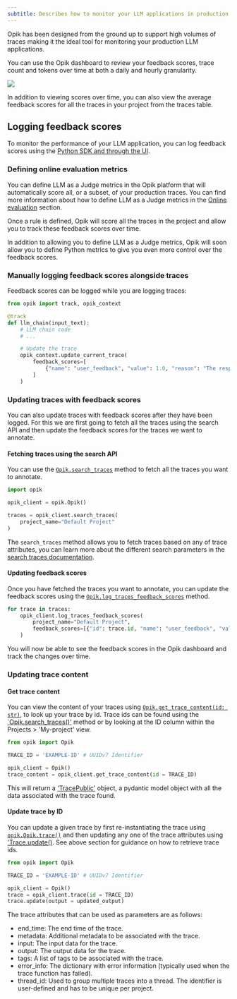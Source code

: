 ```yaml
---
subtitle: Describes how to monitor your LLM applications in production using Opik
---
```


Opik has been designed from the ground up to support high volumes of traces making it the ideal tool for monitoring your production LLM applications.

You can use the Opik dashboard to review your feedback scores, trace count and tokens over time at both a daily and hourly granularity.

<Frame>
  <img src="/img/tracing/opik_monitoring_dashboard.png" />
</Frame>

In addition to viewing scores over time, you can also view the average feedback scores for all the traces in your project from the traces table.

## Logging feedback scores

To monitor the performance of your LLM application, you can log feedback scores using the [Python SDK and through the UI](/tracing/annotate_traces).

### Defining online evaluation metrics

You can define LLM as a Judge metrics in the Opik platform that will automatically score all, or a subset, of your production traces. You can find more information about how to define LLM as a Judge metrics in the [Online evaluation](/production/rules) section.

Once a rule is defined, Opik will score all the traces in the project and allow you to track these feedback scores over time.

<Tip>
  In addition to allowing you to define LLM as a Judge metrics, Opik will soon allow you to define Python metrics to
  give you even more control over the feedback scores.
</Tip>

### Manually logging feedback scores alongside traces

Feedback scores can be logged while you are logging traces:

```python
from opik import track, opik_context

@track
def llm_chain(input_text):
    # LLM chain code
    # ...

    # Update the trace
    opik_context.update_current_trace(
        feedback_scores=[
            {"name": "user_feedback", "value": 1.0, "reason": "The response was helpful and accurate."}
        ]
    )
```

### Updating traces with feedback scores

You can also update traces with feedback scores after they have been logged. For this we are first going to fetch all the traces using the search API and then update the feedback scores for the traces we want to annotate.

#### Fetching traces using the search API

You can use the [`Opik.search_traces`](https://www.comet.com/docs/opik/python-sdk-reference/Opik.html#opik.Opik.search_traces) method to fetch all the traces you want to annotate.

```python
import opik

opik_client = opik.Opik()

traces = opik_client.search_traces(
    project_name="Default Project"
)
```

<Tip>

The `search_traces` method allows you to fetch traces based on any of trace attributes, you can learn more about the different search parameters in the [search traces documentation](/tracing/export_data).

</Tip>

#### Updating feedback scores

Once you have fetched the traces you want to annotate, you can update the feedback scores using the [`Opik.log_traces_feedback_scores`](https://www.comet.com/docs/opik/python-sdk-reference/Opik.html#opik.Opik.log_traces_feedback_scores) method.

```python {pytest_codeblocks_skip=true}
for trace in traces:
    opik_client.log_traces_feedback_scores(
        project_name="Default Project",
        feedback_scores=[{"id": trace.id, "name": "user_feedback", "value": 1.0, "reason": "The response was helpful and accurate."}],
    )
```

You will now be able to see the feedback scores in the Opik dashboard and track the changes over time.

### Updating trace content

#### Get trace content

You can view the content of your traces using [`Opik.get_trace_content(id: str)`](https://www.comet.com/docs/opik/python-sdk-reference/Opik.html#opik.Opik.get_trace_content), to look up your trace by id. Trace ids can be found using the [`Opik.search_traces()']('https://www.comet.com/docs/opik/python-sdk-reference/Opik.html#opik.Opik.search_traces') method or by looking at the ID column within the Projects > 'My-project' view.

```python {pytest_codeblocks_skip=true}
from opik import Opik

TRACE_ID = 'EXAMPLE-ID' # UUIDv7 Identifier 

opik_client = Opik()
trace_content = opik_client.get_trace_content(id = TRACE_ID)
```

This will return a ['TracePublic'](https://www.comet.com/docs/opik/python-sdk-reference/Objects/TracePublic.html#opik.rest_api.types.trace_public.TracePublic) object, a pydantic model object with all the data associated with the trace found.

#### Update trace by ID

You can update a given trace by first re-instantiating the trace using [`opik.Opik.trace()`](https://www.comet.com/docs/opik/python-sdk-reference/Opik.html#opik.Opik.trace) and then updating any one of the trace attributes using ['Trace.update()](https://www.comet.com/docs/opik/python-sdk-reference/Objects/Trace.html#opik.api_objects.trace.Trace.update). See above section for guidance on how to retrieve trace ids.

```python {pytest_codeblocks_skip=true}
from opik import Opik

TRACE_ID = 'EXAMPLE-ID' # UUIDv7 Identifier 

opik_client = Opik()
trace = opik_client.trace(id = TRACE_ID)
trace.update(output = updated_output)
```

The trace attributes that can be used as parameters are as follows:
- end_time: The end time of the trace.
- metadata: Additional metadata to be associated with the trace.
- input: The input data for the trace.
- output: The output data for the trace.
- tags: A list of tags to be associated with the trace.
- error_info: The dictionary with error information (typically used when the trace function has failed).
- thread_id: Used to group multiple traces into a thread. The identifier is user-defined and has to be unique per project.
